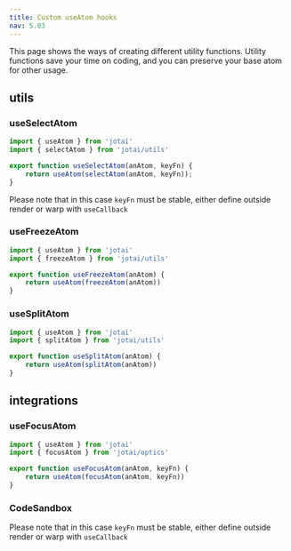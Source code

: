 ---
title: Custom useAtom hooks
nav: 5.03
---


This page shows the ways of creating different utility functions. Utility functions save your time on coding, and you can preserve your base atom for other usage.

## utils

### useSelectAtom

```ts
import { useAtom } from 'jotai'
import { selectAtom } from 'jotai/utils'

export function useSelectAtom(anAtom, keyFn) {
    return useAtom(selectAtom(anAtom, keyFn));
}
```

Please note that in this case `keyFn` must be stable, either define outside render or warp with `useCallback`

### useFreezeAtom

```ts
import { useAtom } from 'jotai'
import { freezeAtom } from 'jotai/utils'

export function useFreezeAtom(anAtom) {
    return useAtom(freezeAtom(anAtom))
}
```

### useSplitAtom

```ts
import { useAtom } from 'jotai'
import { splitAtom } from 'jotai/utils'

export function useSplitAtom(anAtom) {
    return useAtom(splitAtom(anAtom))
}
```

## integrations

### useFocusAtom

```ts
import { useAtom } from 'jotai'
import { focusAtom } from 'jotai/optics'

export function useFocusAtom(anAtom, keyFn) {
    return useAtom(focusAtom(anAtom, keyFn))
}
```

### CodeSandbox

<CodeSandbox id="y5wef8" />

Please note that in this case `keyFn` must be stable, either define outside render or warp with `useCallback`
